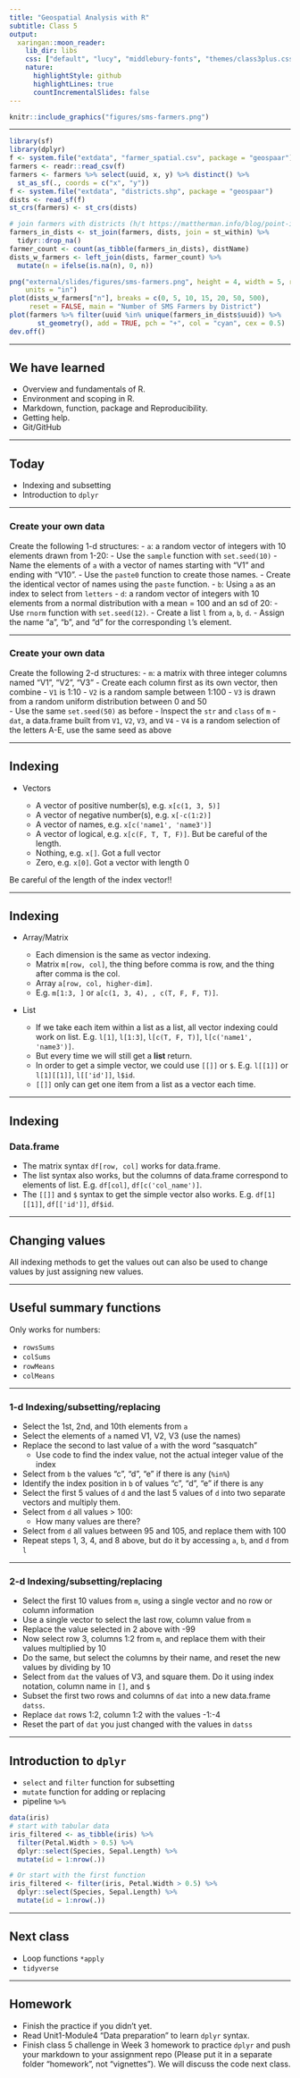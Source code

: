 ```yaml
---
title: "Geospatial Analysis with R"
subtitle: Class 5
output:
  xaringan::moon_reader:
    lib_dir: libs
    css: ["default", "lucy", "middlebury-fonts", "themes/class3plus.css"]
    nature:
      highlightStyle: github
      highlightLines: true
      countIncrementalSlides: false
---
```


```r
knitr::include_graphics("figures/sms-farmers.png")
```

---

```r
library(sf)
library(dplyr)
f <- system.file("extdata", "farmer_spatial.csv", package = "geospaar")
farmers <- readr::read_csv(f)
farmers <- farmers %>% select(uuid, x, y) %>% distinct() %>% 
  st_as_sf(., coords = c("x", "y"))
f <- system.file("extdata", "districts.shp", package = "geospaar")
dists <- read_sf(f)
st_crs(farmers) <- st_crs(dists)

# join farmers with districts (h/t https://mattherman.info/blog/point-in-poly/)
farmers_in_dists <- st_join(farmers, dists, join = st_within) %>%
  tidyr::drop_na()
farmer_count <- count(as_tibble(farmers_in_dists), distName)
dists_w_farmers <- left_join(dists, farmer_count) %>% 
  mutate(n = ifelse(is.na(n), 0, n))

png("external/slides/figures/sms-farmers.png", height = 4, width = 5, res = 300,
    units = "in")
plot(dists_w_farmers["n"], breaks = c(0, 5, 10, 15, 20, 50, 500), 
     reset = FALSE, main = "Number of SMS Farmers by District")
plot(farmers %>% filter(uuid %in% unique(farmers_in_dists$uuid)) %>%
       st_geometry(), add = TRUE, pch = "+", col = "cyan", cex = 0.5)
dev.off()
```

---

## We have learned

- Overview and fundamentals of R.
- Environment and scoping in R.
- Markdown, function, package and Reproducibility.
- Getting help.
- Git/GitHub

---

## Today

- Indexing and subsetting
- Introduction to `dplyr`

---

### Create your own data

Create the following 1-d structures:
- `a`: a random vector of integers with 10 elements drawn from 1-20:
  - Use the `sample` function with `set.seed(10)`
  - Name the elements of `a` with a vector of names starting with "V1" and ending with "V10". 
      - Use the `paste0` function to create those names.
      - Create the identical vector of names using the `paste` function.
- `b`: Using `a` as an index to select from `letters`
- `d`: a random vector of integers with 10 elements from a normal distribution with a mean = 100 and an sd of 20:
  - Use `rnorm` function with `set.seed(12)`.
- Create a list `l` from `a`, `b`, `d`. 
    - Assign the name "a", "b", and "d" for the corresponding `l`'s element.

---

### Create your own data

Create the following 2-d structures:
- `m`: a matrix with three integer columns named "V1", "V2", "V3"
  - Create each column first as its own vector, then combine
  - `V1` is 1:10
  - `V2` is a random sample between 1:100
  - `V3` is drawn from a random uniform distribution between 0 and 50     
  - Use the same `set.seed(50)` as before
  - Inspect the `str` and `class` of `m`
- `dat`, a data.frame built from `V1`, `V2`, `V3`, and `V4`
  - `V4` is a random selection of the letters A-E, use the same seed as above
    
---

## Indexing

- Vectors

  * A vector of positive number(s), e.g. `x[c(1, 3, 5)]`
  * A vector of negative number(s), e.g. `x[-c(1:2)]`
  * A vector of names, e.g. `x[c('name1', 'name3')]`
  * A vector of logical, e.g. `x[c(F, T, T, F)]`. But be careful of the length.
  * Nothing, e.g. `x[]`. Got a full vector
  * Zero, e.g. `x[0]`. Got a vector with length 0

Be careful of the length of the index vector!!

---

## Indexing

- Array/Matrix

  * Each dimension is the same as vector indexing.
  * Matrix `m[row, col]`, the thing before comma is row, and the thing after comma is the col.
  * Array `a[row, col, higher-dim]`.
  * E.g. `m[1:3, ]` or `a[c(1, 3, 4), , c(T, F, F, T)]`.
  
- List

  * If we take each item within a list as a list, all vector indexing could work on list. E.g. `l[1]`, `l[1:3]`, `l[c(T, F, T)]`, `l[c('name1', 'name3')]`.
  * But every time we will still get a **list** return.
  * In order to get a simple vector, we could use `[[]]` or `$`. E.g. `l[[1]]` or `l[1][[1]]`, `l[['id']]`, `l$id`.
  * `[[]]` only can get one item from a list as a vector each time.

---

## Indexing
### Data.frame

- The matrix syntax `df[row, col]` works for data.frame.
- The list syntax also works, but the columns of data.frame correspond to elements of list. E.g. `df[col]`, `df[c('col_name')]`.
- The `[[]]` and `$` syntax to get the simple vector also works. E.g. `df[1][[1]]`, `df[['id']]`, `df$id`.

---

## Changing values

All indexing methods to get the values out can also be used to change values by just assigning new values.

---

## Useful summary functions

Only works for numbers:

- `rowsSums`
- `colSums`
- `rowMeans`
- `colMeans`

---

### 1-d Indexing/subsetting/replacing

- Select the 1st, 2nd, and 10th elements from `a`
- Select the elements of `a` named V1, V2, V3 (use the names)
- Replace the second to last value of `a` with the word "sasquatch"
    - Use code to find the index value, not the actual integer value of the index
- Select from `b` the values "c", "d", "e" if there is any (`%in%`)
- Identify the index position in `b` of values "c", "d", "e" if there is any
- Select the first 5 values of `d` and the last 5 values of `d` into two separate vectors and multiply them.
- Select from `d` all values > 100:
    - How many values are there?
- Select from `d` all values between 95 and 105, and replace them with 100
- Repeat steps 1, 3, 4, and 8 above, but do it by accessing `a`, `b`, and `d` from `l`

---

### 2-d Indexing/subsetting/replacing
- Select the first 10 values from `m`, using a single vector and no row or column information
- Use a single vector to select the last row, column value from `m`
- Replace the value selected in 2 above with -99
- Now select row 3, columns 1:2 from `m`, and replace them with their values multiplied by 10
- Do the same, but select the columns by their name, and reset the new values by dividing by 10
- Select from `dat` the values of V3, and square them. Do it using index notation, column name in `[]`, and `$`
- Subset the first two rows and columns of `dat` into a new data.frame `datss`.
- Replace `dat` rows 1:2, column 1:2 with the values -1:-4
- Reset the part of `dat` you just changed with the values in `datss`

---

## Introduction to `dplyr`

- `select` and `filter` function for subsetting
- `mutate` function for adding or replacing
- pipeline `%>%`

```r
data(iris)
# start with tabular data
iris_filtered <- as_tibble(iris) %>% 
  filter(Petal.Width > 0.5) %>% 
  dplyr::select(Species, Sepal.Length) %>% 
  mutate(id = 1:nrow(.))

# Or start with the first function
iris_filtered <- filter(iris, Petal.Width > 0.5) %>% 
  dplyr::select(Species, Sepal.Length) %>% 
  mutate(id = 1:nrow(.))
```

---

## Next class

- Loop functions `*apply`
- `tidyverse`

---

## Homework

- Finish the practice if you didn't yet.
- Read Unit1-Module4 "Data preparation" to learn `dplyr` syntax.
- Finish class 5 challenge in Week 3 homework to practice `dplyr` and push your markdown to your assignment repo (Please put it in a separate folder "homework", not "vignettes"). We will discuss the code next class.

